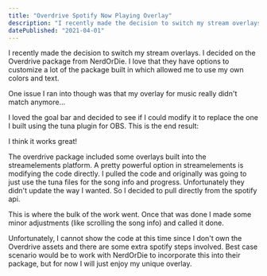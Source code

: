 ```yaml
---
title: "Overdrive Spotify Now Playing Overlay"
description: "I recently made the decision to switch my stream overlays. I decided on the Overdrive package from NerdOrDie, but I needed a new overlay for music."
datePublished: "2021-04-01"
---
```


I recently made the decision to switch my stream overlays. I decided on the Overdrive package from NerdOrDie. I love that they have options to customize a lot of the package built in which allowed me to use my own colors and text.

One issue I ran into though was that my overlay for music really didn't match anymore...

I loved the goal bar and decided to see if I could modify it to replace the one I built using the tuna plugin for OBS. This is the end result:

I think it works great!

The overdrive package included some overlays built into the streamelements platform. A pretty powerful option in streamelements is modifying the code directly. I pulled the code and originally was going to just use the tuna files for the song info and progress. Unfortunately they didn't update the way I wanted. So I decided to pull directly from the spotify api.

This is where the bulk of the work went. Once that was done I made some minor adjustments (like scrolling the song info) and called it done.

Unfortunately, I cannot show the code at this time since I don't own the Overdrive assets and there are some extra spotify steps involved. Best case scenario would be to work with NerdOrDie to incorporate this into their package, but for now I will just enjoy my unique overlay.
